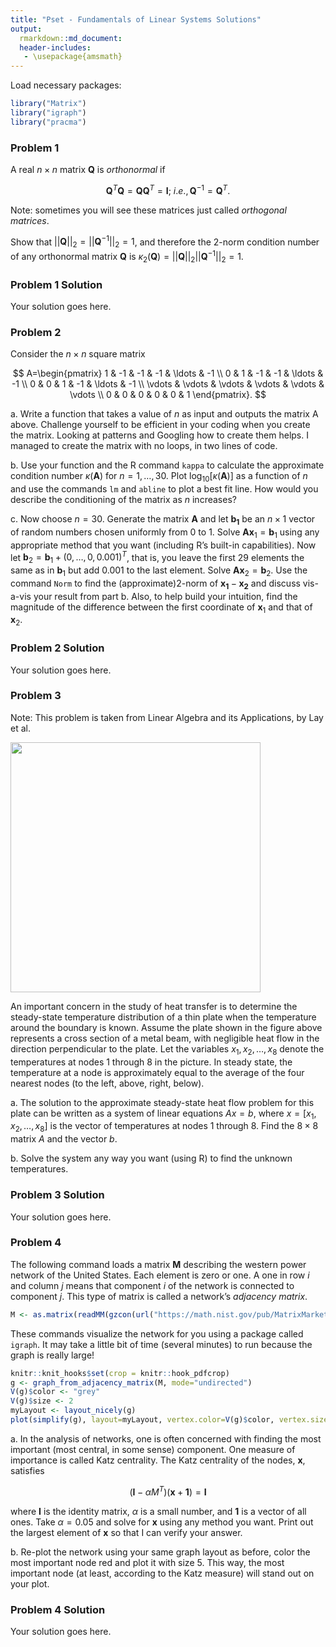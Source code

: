 ```yaml
---
title: "Pset - Fundamentals of Linear Systems Solutions"
output:
  rmarkdown::md_document:
  header-includes:
   - \usepackage{amsmath}
---
```


\renewcommand{\vec}[1]{\mathbf{#1}}
\renewcommand{\mat}[1]{\mathbf{#1}}

Load necessary packages:

```r
library("Matrix")
library("igraph")
library("pracma")
```

### Problem 1

A real $n \times n$ matrix $\mat{Q}$ is *orthonormal* if 

$$
\mat{Q}^{T}\mat{Q}=\mat{Q}\mat{Q}^T=\mat{I};~i.e., \mat{Q}^{-1}=\mat{Q}^T.
$$

Note: sometimes you will see these matrices just called *orthogonal matrices*. 

Show that $||\mat{Q}||_2=||\mat{Q}^{-1}||_2=1$, and therefore the 2-norm condition number of any orthonormal matrix $\mat{Q}$ is $\kappa_2(\mat{Q})=||\mat{Q}||_2 ||\mat{Q}^{-1}||_2=1$.

### Problem 1 Solution

Your solution goes here.

### Problem 2

Consider the $n \times n$ square matrix

$$
A=\begin{pmatrix} 1 & -1 & -1 & -1 & \ldots & -1 \\ 0 & 1 & -1 & -1 & \ldots & -1 \\ 0 & 0 & 1 & -1 & \ldots & -1 \\ \vdots & \vdots & \vdots & \vdots & \vdots & \vdots \\ 0 & 0 & 0 & 0 & 0 & 1 \end{pmatrix}.
$$

a\. Write a function that takes a value of $n$ as input and outputs the matrix A above. Challenge yourself to be efficient in your coding when you create the matrix. Looking at patterns and Googling how to create them helps. I managed to create the matrix with no loops, in two lines of code.

b\. Use your function and the R command `kappa` to calculate the approximate condition number $\kappa(\mat{A})$ for $n=1,\ldots,30$. Plot $\log_{10}[\kappa(\mat{A})]$ as a function of $n$ and use the commands `lm` and `abline` to plot a best fit line. How would you describe the conditioning of the matrix as $n$ increases?

c\. Now choose $n=30$. Generate the matrix $\mat{A}$ and let $\vec{b_1}$ be an $n \times 1$ vector of random numbers chosen uniformly from 0 to 1. Solve $\mat{A} \vec{x}_1 = \vec{b}_1$ using any appropriate method that you want (including R's built-in capabilities). Now let $\vec{b}_2 = \vec{b}_1 + (0,\ldots,0,0.001)^T$, that is, you leave the first 29 elements the same as in $\vec{b}_1$ but add 0.001 to the last element. Solve $\mat{A} \vec{x}_2 = \vec{b}_2$. Use the command `Norm` to find the (approximate)2-norm of $\vec{x_1}-\vec{x_2}$ and discuss vis-a-vis your result from part b. Also, to help build your intuition, find the magnitude of the difference between the first coordinate of $\vec{x}_1$ and that of $\vec{x}_2$.

### Problem 2 Solution

Your solution goes here.

### Problem 3

Note: This problem is taken from Linear Algebra and its Applications, by Lay et al.

<img src="https://github.com/chadtopaz/computationallineaaralgebra/raw/main/psets/heat.png" width="400">

An important concern in the study of heat transfer is to determine the steady-state temperature distribution of a thin plate when the temperature around the boundary is known. Assume the plate shown in the figure above represents a cross section of a metal beam, with negligible heat flow in the direction perpendicular to the plate. Let the variables $x_1, x_2, \ldots, x_8$ denote the temperatures at nodes 1 through 8 in the picture. In steady state, the temperature at a node is approximately equal to the average of the four nearest nodes (to the left, above, right, below).

a\. The solution to the approximate steady-state heat flow problem for this plate can be written as a system of linear equations $Ax=b$, where $x=[x_1, x_2, \ldots, x_8]$ is the vector of temperatures at nodes 1 through 8. Find the $8 \times 8$ matrix $A$ and the vector $b$.

b\. Solve the system any way you want (using R) to find the unknown temperatures.

### Problem 3 Solution

Your solution goes here.

### Problem 4

The following command loads a matrix $\mat{M}$ describing the western power network of the United States. Each element is zero or one. A one in row $i$ and column $j$ means that component $i$ of the network is connected to component $j$. This type of matrix is called a network's *adjacency matrix*.
```r
M <- as.matrix(readMM(gzcon(url("https://math.nist.gov/pub/MatrixMarket2/Harwell-Boeing/bcspwr/bcspwr10.mtx.gz")))+0)
```
These commands visualize the network for you using a package called `igraph`. It may take a little bit of time (several minutes) to run because the graph is really large!
```r
knitr::knit_hooks$set(crop = knitr::hook_pdfcrop)
g <- graph_from_adjacency_matrix(M, mode="undirected")
V(g)$color <- "grey"
V(g)$size <- 2
myLayout <- layout_nicely(g)
plot(simplify(g), layout=myLayout, vertex.color=V(g)$color, vertex.size=V(g)$size, vertex.label="")
```

a\. In the analysis of networks, one is often concerned with finding the most important (most central, in some sense) component. One measure of importance is called Katz centrality. The Katz centrality of the nodes, $\vec{x}$, satisfies

$$
\bigl(\mat{I} - \alpha M^T)(\vec{x} + \vec{1}) = \mat{I}
$$

where $\mat{I}$ is the identity matrix, $\alpha$ is a small number, and $\vec{1}$ is a vector of all ones. Take $\alpha = 0.05$ and solve for $\vec{x}$ using any method you want. Print out the largest element of $\vec{x}$ so that I can verify your answer.

b\. Re-plot the network using your same graph layout as before, color the most important node red and plot it with size 5. This way, the most important node (at least, according to the Katz measure) will stand out on your plot.

### Problem 4 Solution

Your solution goes here.
